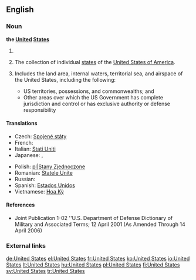 ==English==

===Noun===
'''the [[united|United]] [[states|States]]'''

# {{context|singular}} {{form of|shortened form|the [[United States of America]]}}
# {{context|plural}} The collection of individual [[state]]s of the [[United States of America]].
# {{Military}} Includes the land area, internal waters, territorial sea, and airspace of the United States, including the following:
#* US territories, possessions, and commonwealths; and
#* Other areas over which the US Government has complete jurisdiction and control or has exclusive authority or defense responsibility

====Translations====
{{trans-top|The United States}}
* Czech: [[Spojené státy]] {{m|p}}
* French: {{t|fr|États-Unis}} {{m|p}}
* Italian: [[Stati Uniti]] {{m|p}}
* Japanese: {{t|ja|合衆国|tr=Gasshūkoku|sc=Jpan}}, {{t|ja|アメリカ合衆国|tr=Amerika Gasshūkoku|sc=Jpan}}
{{trans-mid}}
* Polish: [[t|pl|Stany Zjednoczone]] {{m|p}}
* Romanian: [[Statele Unite]] {{f|p}}
* Russian: {{t|ru|Соединённые Штаты|tr=Sojedinjónnyje Štáty}} {{m|p}}
* Spanish: [[Estados Unidos]] {{m|p}}
* Vietnamese: [[Hoa Kỳ]]
{{trans-bottom}}

====References====
* Joint Publication 1-02 ''U.S. Department of Defense Dictionary of Military and Associated Terms; 12 April 2001 (As Amended Through 14 April 2006)

===External links===
{{projectlinks
|pedia
|commons
|news
|quotes
}}

[[de:United States]]
[[el:United States]]
[[fr:United States]]
[[ko:United States]]
[[io:United States]]
[[lt:United States]]
[[hu:United States]]
[[pl:United States]]
[[fi:United States]]
[[sv:United States]]
[[tr:United States]]